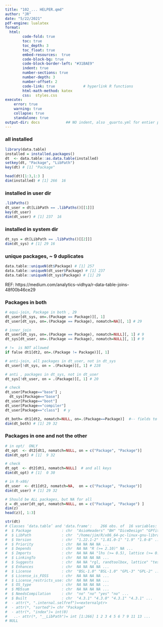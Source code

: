 ```yaml
---
title: "102_... HELPER.qmd"  
author: "JR"  
date: "5/22/2021"  
pdf-engine: lualatex  
format:   
  html:  
        code-fold: true
        toc: true 
        toc_depth: 3
        toc_float: true
        embed-resources:  true
        code-block-bg: true
        code-block-border-left: "#31BAE9"       
        indent: true
        number-sections: true
        number-depth: 3
        number-offset: 2
        code-link: true             # hyperlink R functions
        html-math-method: katex
        css:  styles.css
execute:
    error: true 
    warning: true
    collapse: true 
    standalone: true
output-dir: docs            ## NO indent, also _quarto.yml for entier project
---
```


### all installed
```r
library(data.table)
installed = installed.packages()
dt  <- data.table::as.data.table(installed)
setkey(dt, "Package", "LibPath")
key(dt) # [1] "Package"

head(dt)[1:3,1:3 ]
dim(installed) # [1] 266  16
```

### installed in user dir
```r
.libPaths()
dt_user = dt[LibPath == .libPaths()[[1]]]
key(dt_user)
dim(dt_user) # [1] 237  16

```
### installed in system dir
```r
dt_sys = dt[LibPath == .libPaths()[[2]]]
dim(dt_sys) # [1] 29 16
```

### unique packages, ~ 9 duplicates
```r
data.table::uniqueN(dt$Package) # [1] 257
data.table::uniqueN(dt_user$Package) # [1] 237
data.table::uniqueN(dt_sys$Package) # [1] 29
```


REF: https://medium.com/analytics-vidhya/r-data-table-joins-48f00b46ce29

### Packages in both
```r
# equi-join, Package in both , 29  
dt_user[dt_sys, on=.(Package == Package)][, 1]
dt_user[dt_sys, on=.(Package == Package), nomatch=NA][, 1] # 29

# inner_join
dt_user[dt_sys, on=.(Package == Package), nomatch=NULL][, 1] # 9
dt_sys[dt_user, on=.(Package == Package), nomatch=NULL][, 1] # 9

# !=  is NOT allowed
if false dt1[dt2, on=.(Package != Package)][, 1]

# anti-join, all packages in dt_user, not in dt_sys
dt_user[!dt_sys, on = .(Package)][, 1] # 228

# anti , packages in dt_sys, not in dt_user
dt_sys[!dt_user, on = .(Package)][, 1] # 20

# check
dt_user[Package=="base"] ; 
  dt_sys[Package=="base"]
dt_user[Package=="boot"]
dt_user[Package=="compiler"]
dt_user[Package=="class"]  # y

dt_both= dt1[dt2, nomatch=NULL, on=.(Package==Package)]  #-- fields to match
dim(dt_both) # [1] 29 32
```

### Packages in one and not the other
```r
# in opt/  ONLY
dt_opt  <- dt2[dt1, nomatch=NULL, on = c("Package", "Package")]
dim(dt_opt) # [1]  9 32

# check
dt_opt  <- dt2[dt1, nomatch=NULL]  # and all keys
dim(dt_opt) # [1]  0 30

# in R-x86/
dt_user  <- dt1[dt2, nomatch=NA,  on = c("Package", "Package")]
dim(dt_user) # [1] 29 32

# Should be ALL packages, but NA for all
z = dt_user[dt_opt, nomatch=NULL, on = c("Package", "Package") ]
dim(z)
head(z)[, 1:3]
```
```r
str(dt)
# Classes ‘data.table’ and 'data.frame':	266 obs. of  16 variables:
#  $ Package              : chr  "AsioHeaders" "BH" "DiceDesign" "GPfit" ...
#  $ LibPath              : chr  "/home/jim/R/x86_64-pc-linux-gnu-library/4.3" "/home/jim/R/x86_64-pc-linux-gnu-library/4.3" "/home/jim/R/x86_64-pc-linux-gnu-library/4.3" "/home/jim/R/x86_64-pc-linux-gnu-library/4.3" ...
#  $ Version              : chr  "1.22.1-2" "1.81.0-1" "1.9" "1.0-8" ...
#  $ Priority             : chr  NA NA NA NA ...
#  $ Depends              : chr  NA NA "R (>= 2.10)" NA ...
#  $ Imports              : chr  NA NA NA "lhs (>= 0.5), lattice (>= 0.18-8)" ...
#  $ LinkingTo            : chr  NA NA NA NA ...
#  $ Suggests             : chr  NA NA "rgl, randtoolbox, lattice" "testthat" ...
#  $ Enhances             : chr  NA NA NA NA ...
#  $ License              : chr  "BSL-1.0" "BSL-1.0" "GPL-3" "GPL-2" ...
#  $ License_is_FOSS      : chr  NA NA NA NA ...
#  $ License_restricts_use: chr  NA NA NA NA ...
#  $ OS_type              : chr  NA NA NA NA ...
#  $ MD5sum               : chr  NA NA NA NA ...
#  $ NeedsCompilation     : chr  "no" "no" "yes" "no" ...
#  $ Built                : chr  "4.3.1" "4.3.0" "4.3.1" "4.3.1" ...
#  - attr(*, ".internal.selfref")=<externalptr> 
#  - attr(*, "sorted")= chr "Package"
#  - attr(*, "index")= int(0) 
#   ..- attr(*, "__LibPath")= int [1:266] 1 2 3 4 5 6 7 9 11 13 ...
# NULL
```



